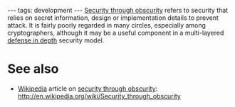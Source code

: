 ---
tags: development
---
[[Security through obscurity]] refers to security that relies on secret information, design or implementation details to prevent attack. It is fairly poorly regarded in many circles, especially among cryptographers, although it may be a useful component in a multi-layered [[defense in depth]] security model.

= See also =

* [[Wikipedia]] article on [[security through obscurity]]: http://en.wikipedia.org/wiki/Security_through_obscurity
